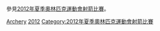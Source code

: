 參見[[2012年夏季奧林匹克運動會射箭比賽|2012年夏季奧林匹克運動會射箭比賽]]。
{{Commons cat|2012 Summer Olympics archers}}


[[Category:2012年夏季奧林匹克運動會運動員|Archery]]
[[Category:各年夏季奧林匹克運動會射箭運動員|2012]]
[[Category:2012年夏季奧林匹克運動會射箭比賽|Category:2012年夏季奧林匹克運動會射箭比賽]]